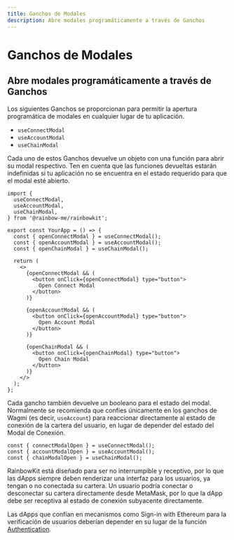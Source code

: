 ```yaml
---
title: Ganchos de Modales
description: Abre modales programáticamente a través de Ganchos
---
```


# Ganchos de Modales

## Abre modales programáticamente a través de Ganchos

Los siguientes Ganchos se proporcionan para permitir la apertura programática de modales en cualquier lugar de tu aplicación.

- `useConnectModal`
- `useAccountModal`
- `useChainModal`

Cada uno de estos Ganchos devuelve un objeto con una función para abrir su modal respectivo. Ten en cuenta que las funciones devueltas estarán indefinidas si tu aplicación no se encuentra en el estado requerido para que el modal esté abierto.

```tsx
import {
  useConnectModal,
  useAccountModal,
  useChainModal,
} from '@rainbow-me/rainbowkit';

export const YourApp = () => {
  const { openConnectModal } = useConnectModal();
  const { openAccountModal } = useAccountModal();
  const { openChainModal } = useChainModal();

  return (
    <>
      {openConnectModal && (
        <button onClick={openConnectModal} type="button">
          Open Connect Modal
        </button>
      )}

      {openAccountModal && (
        <button onClick={openAccountModal} type="button">
          Open Account Modal
        </button>
      )}

      {openChainModal && (
        <button onClick={openChainModal} type="button">
          Open Chain Modal
        </button>
      )}
    </>
  );
};
```

Cada gancho también devuelve un booleano para el estado del modal. Normalmente se recomienda que confíes únicamente en los ganchos de Wagmi (es decir, `useAccount`) para reaccionar directamente al estado de conexión de la cartera del usuario, en lugar de depender del estado del Modal de Conexión.

```tsx
const { connectModalOpen } = useConnectModal();
const { accountModalOpen } = useAccountModal();
const { chainModalOpen } = useChainModal();
```

RainbowKit está diseñado para ser no interrumpible y receptivo, por lo que las dApps siempre deben renderizar una interfaz para los usuarios, ya tengan o no conectada su cartera. Un usuario podría conectar o desconectar su cartera directamente desde MetaMask, por lo que la dApp debe ser receptiva al estado de conexión subyacente directamente.

Las dApps que confían en mecanismos como Sign-in with Ethereum para la verificación de usuarios deberían depender en su lugar de la función [Authentication](/docs/authentication).
